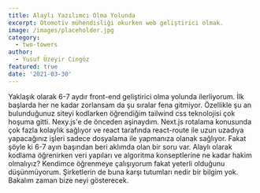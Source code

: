 ```yaml
---
title: Alaylı Yazılımcı Olma Yolunda
excerpt: Otomotiv mühendisliği okurken web geliştirici olmak.
image: /images/placeholder.jpg
category:
  - two-towers
author:
  - Yusuf Üzeyir Cingöz
featured: true
date: '2021-03-30'
---
```


Yaklaşık olarak 6-7 aydır front-end geliştirici olma yolunda ilerliyorum. İlk başlarda her ne kadar zorlansam da şu sıralar fena gitmiyor. Özellikle şu an bulunduğunuz siteyi
kodlarken öğrendiğim tailwind css teknolojisi çok hoşuma gitti. Nexy.js'e de önceden aşinaydım. Next.js rotalama konusunda çok fazla kolaylık sağlıyor ve react tarafında react-route ile uzun uzadıya yapacağınız
işleri sadece dosyalama ile yapmanıza olanak sağlıyor. Fakat şöyle ki 6-7 ayın başından beri aklımda olan bir soru var. Alaylı olarak kodlama öğrenirken veri yapıları ve algoritma konseptlerine ne kadar hakim olmalıyız?
Kendimce öğrenmeye çalışıyorum fakat yeterli olduğunu düşünmüyorum. Şirketlerin de buna karşı tutumları nedir bir bilgim yok. Bakalım zaman bize neyi gösterecek.
